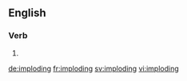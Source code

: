==English==

===Verb===
{{head|en|present participle}}

# {{present participle of|implode|lang=en|nocat=1}}

[[de:imploding]]
[[fr:imploding]]
[[sv:imploding]]
[[vi:imploding]]